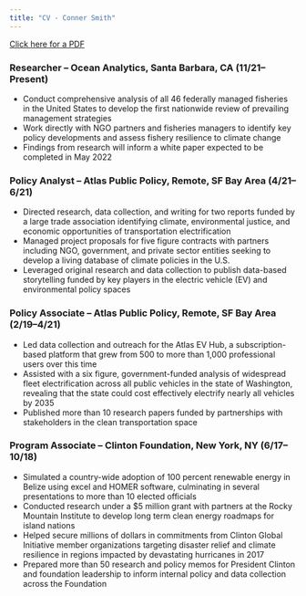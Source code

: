 ```yaml
---
title: "CV - Conner Smith"
---
```


<a href = "smith_conner_cv.pdf" target = '_blank'>Click here for a PDF</a>


### **Researcher – Ocean Analytics, Santa Barbara, CA (11/21–Present)**

- Conduct comprehensive analysis of all 46 federally managed fisheries in the United States to develop the 
first nationwide review of prevailing management strategies 
- Work directly with NGO partners and fisheries managers to identify key policy developments and assess 
fishery resilience to climate change 
- Findings from research will inform a white paper expected to be completed in May 2022

### **Policy Analyst – Atlas Public Policy, Remote, SF Bay Area (4/21–6/21)**

- Directed research, data collection, and writing for two reports funded by a large trade association 
identifying climate, environmental justice, and economic opportunities of transportation electrification 
- Managed project proposals for five figure contracts with partners including NGO, government, and private 
sector entities seeking to develop a living database of climate policies in the U.S.
- Leveraged original research and data collection to publish data-based storytelling funded by key players in 
the electric vehicle (EV) and environmental policy spaces

### **Policy Associate – Atlas Public Policy, Remote, SF Bay Area (2/19–4/21)**

- Led data collection and outreach for the Atlas EV Hub, a subscription-based platform that grew from 500 
to more than 1,000 professional users over this time
- Assisted with a six figure, government-funded analysis of widespread fleet electrification across all public 
vehicles in the state of Washington, revealing that the state could cost effectively electrify nearly all 
vehicles by 2035
- Published more than 10 research papers funded by partnerships with stakeholders in the clean 
transportation space

### **Program Associate – Clinton Foundation, New York, NY (6/17–10/18)**

- Simulated a country-wide adoption of 100 percent renewable energy in Belize using excel and HOMER 
software, culminating in several presentations to more than 10 elected officials 
- Conducted research under a $5 million grant with partners at the Rocky Mountain Institute to develop long 
term clean energy roadmaps for island nations
- Helped secure millions of dollars in commitments from Clinton Global Initiative member organizations 
targeting disaster relief and climate resilience in regions impacted by devastating hurricanes in 2017
- Prepared more than 50 research and policy memos for President Clinton and foundation leadership to 
inform internal policy and data collection across the Foundation


